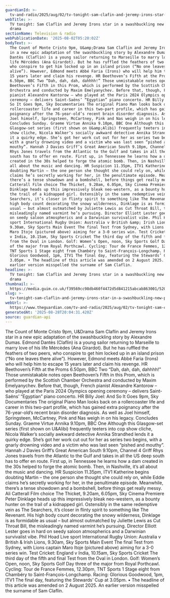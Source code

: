 ```yaml
---
guardianId: >-
  tv-and-radio/2025/aug/02/tv-tonight-sam-clafin-and-jeremy-irons-star-in-a-swashbuckling-new-period-drama
webTitle: >-
  TV tonight: Sam Claflin and Jeremy Irons star in a swashbuckling new period
  drama
sectionName: Television & radio
webPublicationDate: '2025-08-02T05:20:02Z'
bodyText: >-
  The Count of Monte Cristo 9pm, U&amp;Drama Sam Claflin and Jeremy Irons star
  in a new epic adaptation of the swashbuckling story by Alexandre Dumas. Edmond
  Dantès (Claflin) is a young sailor returning to Marseille to marry love of his
  life Mércèdes (Ana Girardot). But he has ruffled the feathers of two peers,
  who conspire to get him locked up in an island prison (“No one leaves there
  alive”). However, Edmond meets Abbé Faria (Irons) who will help him to escape
  15 years later and claim his revenge. HR Beethoven’s Fifth at the Proms
  6.50pm, BBC Two “Dah, dah, dah, dahhhh!” Those unmistakable notes open
  Beethoven’s Fifth in this Prom, which is performed by the Scottish Chamber
  Orchestra and conducted by Maxim Emelyanychev. Before that, though, French
  pianist Alexandre Kantorow – who played at the Paris 2024 Olympics opening
  ceremony – delivers Saint-Saëns’ “Egyptian” piano concerto. HR Billy Joel: And
  So It Goes 9pm, Sky Documentaries The original Piano Man looks back on a
  rollercoaster life and career in this two-part profile, which has gained extra
  poignancy after the 76-year-old’s recent brain disorder diagnosis. As well as
  Joel himself, Springsteen, McCartney, Pink and Nas weigh in on his legacy.
  Concludes Sunday. Graeme Virtue Annika 9.10pm, BBC One Although this
  Glasgow-set series (first shown on U&amp;Alibi) frequently teeters into cop
  show cliche, Nicola Walker’s socially awkward detective Annika Strandhed lends
  it a quirky edge. She’s got her work cut out for her as series two begins,
  with a gnarly drowning video and a victim who was last seen “pished and
  mouthy”. Hannah J Davies Griff’s Great American South 9.10pm, Channel 4 Griff
  Rhys Jones travels from the Atlantic to the Gulf and takes in all the US deep
  south has to offer en route. First up, in Tennessee he learns how a dam
  created in the 30s helped to forge the atomic bomb. Then, in Nashville, it’s
  all about the music and dancing. HR Suspicion 11.35pm, ITV1 Katherine begins
  doubting Martin – the one person she thought she could rely on, while Eddie
  claims he’s secretly working for her, in the penultimate episode. Meanwhile,
  there’s a tense showdown and a bombshell, before things get really messy. Ali
  Catterall Film choice The Thicket, 9.20am, 6.05pm, Sky Cinema Premiere Peter
  Dinklage heads up this impressively bleak neo-western, as a bounty hunter on
  the trail of a kidnapped girl. Ostensibly in the same redemptive vein as The
  Searchers, it’s closer in flinty spirit to something like The Revenant. His
  high body count decorating the snowy wilderness, Dinklage is as formidable as
  usual – but almost outmatched by Juliette Lewis as Cut Throat Bill, the
  misleadingly named varmint he’s pursuing. Director Elliott Lester goes in hard
  on seedy saloon atmospherics and a Darwinian survivalist vibe. Phil Hoad Live
  sport International Rugby Union: Australia v British &amp; Irish Lions,
  9.30am, Sky Sports Main Event The final Test from Sydney, with Lions captain
  Maro Itoje (pictured above) aiming for a 3-0 series win. Test Cricket: England
  v India, 10.15am, Sky Sports Cricket The third day of the fifth and final Test
  from the Oval in London. Golf: Women’s Open, noon, Sky Sports Golf Day three
  of the major from Royal Porthcawl. Cycling: Tour de France Femmes, 12.30pm,
  TNT Sports 1 Stage eight from Chambéry to Saint-François-Longchamp. Racing:
  Glorious Goodwood, 1pm, ITV1 The final day, featuring the Stewards’ Cup at
  3.05pm. • The headline of this article was amended on 2 August 2025. An
  earlier version misspelled the surname of Sam Claflin.
headline: >-
  TV tonight: Sam Claflin and Jeremy Irons star in a swashbuckling new period
  drama
thumbnail: >-
  https://media.guim.co.uk/f39569cc98db460f4472d5d841215abcab863001/520_0_5200_4160/500.jpg
slug: >-
  tv-tonight-sam-claflin-and-jeremy-irons-star-in-a-swashbuckling-new-period-drama
webUrl: >-
  https://www.theguardian.com/tv-and-radio/2025/aug/02/tv-tonight-sam-clafin-and-jeremy-irons-star-in-a-swashbuckling-new-period-drama
generatedAt: '2025-08-28T20:04:31.420Z'
source: guardian-api
---
```

The Count of Monte Cristo 9pm, U&amp;Drama Sam Claflin and Jeremy Irons star in a new epic adaptation of the swashbuckling story by Alexandre Dumas. Edmond Dantès (Claflin) is a young sailor returning to Marseille to marry love of his life Mércèdes (Ana Girardot). But he has ruffled the feathers of two peers, who conspire to get him locked up in an island prison (“No one leaves there alive”). However, Edmond meets Abbé Faria (Irons) who will help him to escape 15 years later and claim his revenge. HR Beethoven’s Fifth at the Proms 6.50pm, BBC Two “Dah, dah, dah, dahhhh!” Those unmistakable notes open Beethoven’s Fifth in this Prom, which is performed by the Scottish Chamber Orchestra and conducted by Maxim Emelyanychev. Before that, though, French pianist Alexandre Kantorow – who played at the Paris 2024 Olympics opening ceremony – delivers Saint-Saëns’ “Egyptian” piano concerto. HR Billy Joel: And So It Goes 9pm, Sky Documentaries The original Piano Man looks back on a rollercoaster life and career in this two-part profile, which has gained extra poignancy after the 76-year-old’s recent brain disorder diagnosis. As well as Joel himself, Springsteen, McCartney, Pink and Nas weigh in on his legacy. Concludes Sunday. Graeme Virtue Annika 9.10pm, BBC One Although this Glasgow-set series (first shown on U&amp;Alibi) frequently teeters into cop show cliche, Nicola Walker’s socially awkward detective Annika Strandhed lends it a quirky edge. She’s got her work cut out for her as series two begins, with a gnarly drowning video and a victim who was last seen “pished and mouthy”. Hannah J Davies Griff’s Great American South 9.10pm, Channel 4 Griff Rhys Jones travels from the Atlantic to the Gulf and takes in all the US deep south has to offer en route. First up, in Tennessee he learns how a dam created in the 30s helped to forge the atomic bomb. Then, in Nashville, it’s all about the music and dancing. HR Suspicion 11.35pm, ITV1 Katherine begins doubting Martin – the one person she thought she could rely on, while Eddie claims he’s secretly working for her, in the penultimate episode. Meanwhile, there’s a tense showdown and a bombshell, before things get really messy. Ali Catterall Film choice The Thicket, 9.20am, 6.05pm, Sky Cinema Premiere Peter Dinklage heads up this impressively bleak neo-western, as a bounty hunter on the trail of a kidnapped girl. Ostensibly in the same redemptive vein as The Searchers, it’s closer in flinty spirit to something like The Revenant. His high body count decorating the snowy wilderness, Dinklage is as formidable as usual – but almost outmatched by Juliette Lewis as Cut Throat Bill, the misleadingly named varmint he’s pursuing. Director Elliott Lester goes in hard on seedy saloon atmospherics and a Darwinian survivalist vibe. Phil Hoad Live sport International Rugby Union: Australia v British &amp; Irish Lions, 9.30am, Sky Sports Main Event The final Test from Sydney, with Lions captain Maro Itoje (pictured above) aiming for a 3-0 series win. Test Cricket: England v India, 10.15am, Sky Sports Cricket The third day of the fifth and final Test from the Oval in London. Golf: Women’s Open, noon, Sky Sports Golf Day three of the major from Royal Porthcawl. Cycling: Tour de France Femmes, 12.30pm, TNT Sports 1 Stage eight from Chambéry to Saint-François-Longchamp. Racing: Glorious Goodwood, 1pm, ITV1 The final day, featuring the Stewards’ Cup at 3.05pm. • The headline of this article was amended on 2 August 2025. An earlier version misspelled the surname of Sam Claflin.
